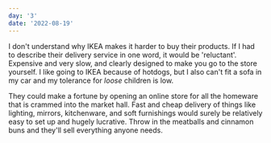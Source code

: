 ```yaml
---
day: '3'
date: '2022-08-19'
---
```


I don't understand why IKEA makes it harder to buy their products. If I had to describe their delivery service in one word, it would be 'reluctant'. Expensive and very slow, and clearly designed to make you go to the store yourself. I like going to IKEA because of hotdogs, but I also can't fit a sofa in my car and my tolerance for _loose_ children is low.

They could make a fortune by opening an online store for all the homeware that is crammed into the market hall. Fast and cheap delivery of things like lighting, mirrors, kitchenware, and soft furnishings would surely be relatively easy to set up and hugely lucrative. Throw in the meatballs and cinnamon buns and they'll sell everything anyone needs.
